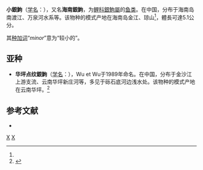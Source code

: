 {{Speciesbox
| genus = Squalidus
| species = minor
| authority = Harada, 1943<ref name='id6182'>{{cite web| url =http://www.bioinfo.cn/db05/BjdwSpecies.php?action=view&id=6182| title =小銀鮈| work =中国动物物种编目数据库| publisher =中国科学院微生物研究所| author =中国科学院动物研究所| accessdate =2009-04-11| deadurl =yes| archiveurl =https://web.archive.org/web/20160305043815/http://www.bioinfo.cn/db05/BjdwSpecies.php?action=view&id=6182| archivedate =2016-03-05}}</ref>
}}

'''小銀鮈'''（[[学名|学名]]：{{lang|la|''Squalidus minor''}}），又名'''海南銀鮈'''，为[[鲤科|鲤科]][[銀鮈屬|銀鮈屬]]的[[鱼类|鱼类]]。在中国，分布于海南岛南渡江、万泉河水系等。该物种的模式产地在海南岛金江、琼山<ref name='id6182'/>，體長可達5.1公分。

其[[种加词|种加词]]“''minor''”意为“较小的”。

==亚种==
*'''华坪点纹銀鮈'''（[[学名|学名]]：{{lang|la|''Squalidus woltestorffi huapingensis''}}），Wu et Wu于1989年命名。在中国，分布于金沙江上游支流、云南华坪新庄河等，多见于砾石底河边浅水处。该物种的模式产地在云南华坪。<ref name='id6183'>{{cite web| url =http://www.bioinfo.cn/db05/BjdwSpecies.php?action=view&id=6183| title =华坪点纹銀鮈| work =中国动物物种编目数据库| publisher =中国科学院微生物研究所| author =中国科学院动物研究所| accessdate =2009-04-11| deadurl =yes| archiveurl =https://web.archive.org/web/20160305043537/http://www.bioinfo.cn/db05/BjdwSpecies.php?action=view&id=6183| archivedate =2016-03-05}}</ref>

== 参考文献 ==
{{reflist}}
*{{FishBase_species|genus=Squalidus|species=minor|year=2011|month=12}}

{{Taxonbar|from=Q1041307}}

[[Category:銀鮈屬|X]]
[[Category:1943年描述的鱼类|X]]

{{鯉形目小作品}}